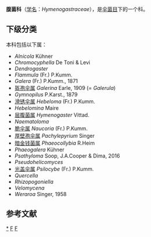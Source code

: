 {{Automatic Taxobox
| taxon = Hymenogastraceae
| authority = Vittad. (1831)
| image = Hymenogaster sublilacinus 221979.jpg
| image_caption = Hymenogaster sublilacinus
| type genus = Hymenogaster
| type genus authority = 	Vittad. (1831)
}}

'''腹菌科'''（[[学名|学名]]：''Hymenogastraceae''），是[[伞菌目|伞菌目]]下的一个科。

==下级分类==
本科包括以下属：
* ''Alnicola'' Kühner
* ''Chromocyphella'' De Toni & Levi
* ''Dendrogaster''
* ''Flammula'' (Fr.) P.Kumm.
* ''Galera'' (Fr.) P.Kumm., 1871
* [[盔孢伞属|盔孢伞属]] ''Galerina'' Earle, 1909 (= ''Galerula'')
* ''Gymnopilus'' P.Karst., 1879
* [[滑锈伞属|滑锈伞属]] ''Hebeloma'' (Fr.) P.Kumm.
* ''Hebelomina'' Maire
* [[层腹菌属|层腹菌属]] ''Hymenogaster'' Vittad.
* ''Naematoloma''
* [[脆伞属|脆伞属]] ''Naucoria'' (Fr.) P.Kumm.
* [[厚壁孢伞属|厚壁孢伞属]] ''Pachylepyrium'' Singer
* [[暗金钱菌属|暗金钱菌属]] ''Phaeocollybia'' R.Heim
* ''Phaeogalera'' Kühner
* ''Psathyloma'' Soop, J.A.Cooper & Dima, 2016
* ''Pseudohelicomyces''
* [[光盖伞属|光盖伞属]] ''Psilocybe'' (Fr.) P.Kumm.
* ''Quercella''
* ''Rhizopogoniella''
* ''Velomycena''
* ''Weraroa'' Singer, 1958

==参考文献==
{{reflist}}

{{taxonbar}}
[[Category:_腹菌科|*]]
[[Category:_伞菌目|F]]
[[Category:_1831年描述的分类群|F]]